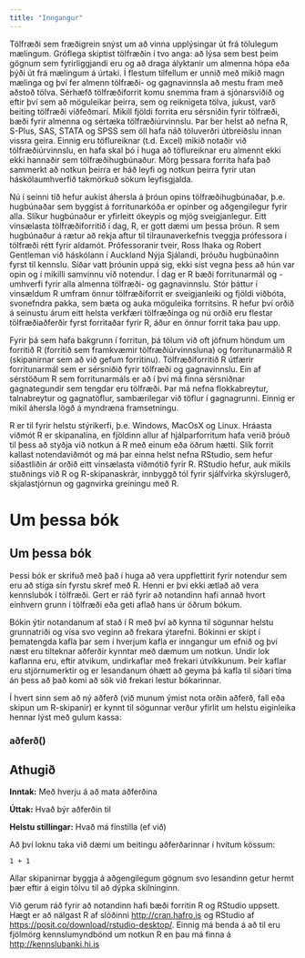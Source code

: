 ```yaml
---
title: "Inngangur"
---
```


Tölfræði sem fræðigrein snýst um að vinna upplýsingar út frá tölulegum mælingum. Gróflega skiptist tölfræðin í tvo anga: að lýsa sem best þeim gögnum sem fyrirliggjandi eru og að draga ályktanir um almenna hópa eða þýði út frá mælingum á úrtaki. Í flestum tilfellum er unnið með mikið magn mælinga og því fer almenn tölfræði- og gagnavinnsla að mestu fram með aðstoð tölva. Sérhæfð tölfræðiforrit komu snemma fram á sjónarsviðið og eftir því sem að möguleikar þeirra, sem og reiknigeta tölva, jukust, varð beiting tölfræði víðfeðmari. Mikill fjöldi forrita eru sérsniðin fyrir tölfræði, bæði fyrir almenna og sértæka tölfræðiúrvinnslu. Þar ber helst að nefna R, S-Plus, SAS, STATA og SPSS sem öll hafa náð töluverðri útbreiðslu innan vissra geira. Einnig eru töflureiknar (t.d. Excel) mikið notaðir við tölfræðiúrvinnslu, en hafa skal þó í huga að töflureiknar eru almennt ekki ekki hannaðir sem tölfræðihugbúnaður. Mörg þessara forrita hafa það sammerkt að notkun þeirra er háð leyfi og notkun þeirra fyrir utan háskólaumhverfið takmörkuð sökum leyfisgjalda.

Nú í seinni tíð hefur aukist áhersla á þróun opins tölfræðihugbúnaðar, þ.e. hugbúnaðar sem byggist á forritunarkóða er opinber og aðgengilegur fyrir alla. Slíkur hugbúnaður er yfirleitt ókeypis og mjög sveigjanlegur. Eitt vinsælasta tölfræðiforritið í dag, R, er gott dæmi um þessa þróun. R sem hugbúnaður á rætur að rekja aftur til tilraunaverkefnis tveggja prófessora í tölfræði rétt fyrir aldamót. Prófessoranir tveir, Ross Ihaka og Robert Gentleman við háskólann í Auckland Nýja Sjálandi, þróuðu hugbúnaðinn fyrst til kennslu. Síðar vatt þróunin uppá sig, ekki síst vegna þess að hún var opin og í mikilli samvinnu við notendur. Í dag er R bæði forritunarmál og -umhverfi fyrir alla almenna tölfræði- og gagnavinnslu. Stór þáttur í vinsældum R umfram önnur tölfræðiforrit er sveigjanleiki og fjöldi viðbóta, svonefndra pakka, sem bæta og auka möguleika forritsins. R hefur því orðið á seinustu árum eitt helsta verkfæri tölfræðinga og nú orðið eru flestar tölfræðiaðferðir fyrst forritaðar fyrir R, áður en önnur forrit taka þau upp.

Fyrir þá sem hafa bakgrunn í forritun, þá tölum við oft jöfnum höndum um forritið R (forritið sem framkvæmir tölfræðiúrvinnsluna) og forritunarmálið R (skipanirnar sem að við gefum forritinu). Tölfræðiforritið R útfærir forritunarmál sem er sérsniðið fyrir tölfræði og gagnavinnslu. Ein af sérstöðum R sem forritunarmáls er að í því má finna sérsniðnar gagnategundir sem tengdar eru tölfræði. Þar má nefna flokkabreytur, talnabreytur og gagnatöflur, sambærilegar við töflur í gagnagrunni. Einnig er mikil áhersla lögð á myndræna framsetningu.

R er til fyrir helstu stýrikerfi, þ.e. Windows, MacOsX og Linux. Hráasta viðmót R er skipanalína, en fjöldinn allur af hjálparforritum hafa verið þróuð til þess að styðja við notkun á R með einum eða öðrum hætti. Slík forrit kallast notendaviðmót og má þar einna helst nefna RStudio, sem hefur síðastliðin ár orðið eitt vinsælasta viðmótið fyrir R. RStudio hefur, auk mikils stuðnings við R og R-skipanaskrár, innbyggð tól fyrir sjálfvirka skýrslugerð, skjalastjórnun og gagnvirka greiningu með R.


# Um þessa bók

## Um þessa bók

Þessi bók er skrifuð með það í huga að vera uppflettirit fyrir notendur sem eru að stíga sín fyrstu skref með R. Henni er því ekki ætlað að vera kennslubók í tölfræði. Gert er ráð fyrir að notandinn hafi annað hvort einhvern grunn í tölfræði eða geti aflað hans úr öðrum bókum.

Bókin ýtir notandanum af stað í R með því að kynna til sögunnar helstu grunnatriði og vísa svo veginn að frekara ýtarefni. Bókinni er skipt í þematengda kafla þar sem í hverjum kafla er inngangur um efnið og því næst eru tilteknar aðferðir kynntar með dæmum um notkun. Undir lok kaflanna eru, eftir atvikum, undirkaflar með frekari útvíkkunum. Þeir kaflar eru stjörnumerktir og er lesandanum óhætt að geyma þá kafla til síðari tíma án þess að það komi að sök við frekari lestur bókarinnar.

Í hvert sinn sem að ný aðferð (við munum ýmist nota orðin aðferð, fall eða skipun um R-skipanir) er kynnt til sögunnar verður yfirlit um helstu eiginleika hennar lýst með gulum kassa:


### aðferð()


::: {.callout-note}
## Athugið

**Inntak:** Með hverju á að mata aðferðina

**Úttak:** Hvað býr aðferðin til

**Helstu stillingar:** Hvað má fínstilla (ef við)
:::


Að því loknu taka við dæmi um beitingu aðferðarinnar í hvítum kössum:

```webr-r
1 + 1
```


Allar skipanirnar byggja á aðgengilegum gögnum svo lesandinn getur hermt þær eftir á eigin tölvu til að dýpka skilninginn.

Við gerum ráð fyrir að notandinn hafi bæði forritin R og RStudio uppsett. Hægt er að nálgast R af slóðinni [http://cran.hafro.is](http://cran.hafro.is) og RStudio af [https://posit.co/download/rstudio-desktop/](https://posit.co/download/rstudio-desktop/). Einnig má benda á að til eru fjölmörg kennslumyndbönd um notkun R en þau má finna á [http://kennslubanki.hi.is](http://kennslubanki.hi.is)
